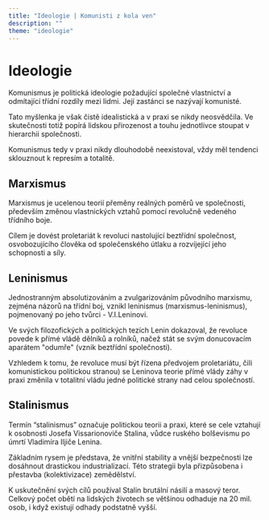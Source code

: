 ```yaml
---
title: "Ideologie | Komunisti z kola ven"
description: ""
theme: "ideologie"
---
```


# Ideologie

Komunismus je politická ideologie požadující společné vlastnictví a odmítající třídní rozdíly mezi lidmi. Její zastánci se nazývají komunisté.

Tato myšlenka je však čistě idealistická a v praxi se nikdy neosvědčila. Ve skutečnosti totiž popírá lidskou přirozenost a touhu jednotlivce stoupat v hierarchii společnosti.

Komunismus tedy v praxi nikdy dlouhodobě neexistoval, vždy měl tendenci sklouznout k represím a totalitě.

## Marxismus

Marxismus je ucelenou teorií přeměny reálných poměrů ve společnosti, především změnou vlastnických vztahů pomocí revolučně vedeného třídního boje.

Cílem je dovést proletariát k revoluci nastolující beztřídní společnost, osvobozujícího člověka od společenského útlaku a rozvíjející jeho schopnosti a síly.

## Leninismus

Jednostranným absolutizováním a zvulgarizováním původního marxismu, zejména názorů na třídní boj, vznikl leninismus (marxismus-leninismus), pojmenovaný po jeho tvůrci - V.I.Leninovi.

Ve svých filozofických a politických tezích Lenin dokazoval, že revoluce povede k přímé vládě dělníků a rolníků, načež stát se svým donucovacím aparátem "odumře" (vznik beztřídní společnosti).

Vzhledem k tomu, že revoluce musí být řízena předvojem proletariátu, čili komunistickou politickou stranou) se Leninova teorie přímé vlády záhy v praxi změnila v totalitní vládu jedné politické strany nad celou společností.

## Stalinismus

Termín “stalinismus” označuje politickou teorii a praxi, které se cele vztahují k osobnosti Josefa Vissarionoviče Stalina, vůdce ruského bolševismu po úmrtí Vladimíra Iljiče Lenina.

Základním rysem je představa, že vnitřní stability a vnější bezpečnosti lze dosáhnout drastickou industrializací. Této strategii byla přizpůsobena i přestavba (kolektivizace) zemědělství.

K uskutečnění svých cílů používal Stalin brutální násilí a masový teror. Celkový počet obětí na lidských životech se většinou odhaduje na 20 mil. osob, i když existují odhady podstatně vyšší.
